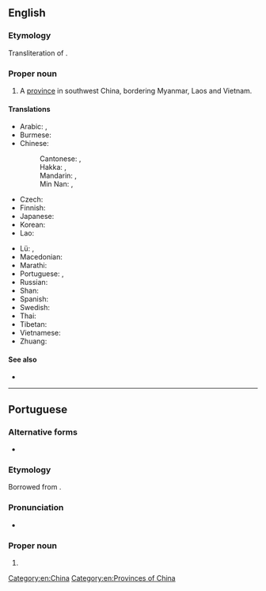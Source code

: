 {{also|Yúnnán}}
==English==

===Etymology===
Transliteration of {{etyl|cmn|en}} {{zh-l|雲南|tr=Yúnnán}}.

===Proper noun===
{{en-proper noun}}

# A [[province]] in southwest China, bordering Myanmar, Laos and Vietnam.

====Translations====
{{trans-top|a province in China}}
* Arabic: {{t|ar|يُونَان|m|tr=yunān}}, {{t|ar|يوننان|m|tr=yunnān}}
* Burmese: {{t|my|ယူနန်ပြည်နယ်|sc=Mymr}}
* Chinese:
*: Cantonese: {{t|yue|雲南|sc=Hant}}, {{t|yue|云南|tr=wan4 naam4|sc=Hani}}
*: Hakka: {{t|hak|雲南}}, {{t|hak|云南|tr=Yùn-nàm}}
*: Mandarin: {{t+|cmn|雲南|sc=Hani}}, {{t+|cmn|云南|tr=Yúnnán|sc=Hani}}
*: Min Nan: {{t|nan|雲南}}, {{t|nan|云南|tr=Hûn-lâm}}
* Czech: {{t|cs|Jün-nan}}
* Finnish: {{t|fi|Yunnan}}
* Japanese: {{t|ja|雲南|tr=うんなん, Unnan}}
* Korean: {{t|ko|윈난|tr=Winnan}}
* Lao: {{t|lo|ຢຸນນານ}}
{{trans-mid}}
* Lü: {{t|khb|ᦍᦲᧃᧉᦓᦱᧃᧉ}}, {{t|khb|ᦍᦲᧃᧉᦓᦱᧃᧉᦵᦌᦲᧃ}}
* Macedonian: {{t|mk|Јунан|tr=Júnan|sc=Cyrl}}
* Marathi: {{t|mr|युन्नान|tr=yunnāna|sc=Deva}}
* Portuguese: {{t|pt|Yunnan|m}}, {{t|pt|Iunã|m}}
* Russian: {{t|ru|Юньна́нь|m}}
* Shan: {{t-needed|shn}}
* Spanish: {{t+|es|Yunnan}}
* Swedish: {{t|sv|Yunnan|n}}
* Thai: {{t|th|มณฑลยูนนาน|tr=monton yoonnaan}}
* Tibetan: {{t|bo|ཡུན་ནན་ཞིང་ཆེན|sc=Tibt}}
* Vietnamese: {{t+|vi|Vân Nam}}
* Zhuang: {{t|za|Yinznanz}}
{{trans-bottom}}

====See also====
* {{l|en|Kunming}}

[[Category:en:China]]
[[Category:en:Provinces of China]]

----

==Portuguese==

===Alternative forms===
* {{l|pt|Iunã}}

===Etymology===
Borrowed from {{bor|pt|cmn|雲南|tr=Yúnnán|notext=1}}.

===Pronunciation===
* {{a|Brazil}} {{IPA|/ju.ˈnɐ̃/|lang=pt}}

===Proper noun===
{{pt-proper noun|m}}

# {{place|pt|province|c/China|t1=Yunnan}}